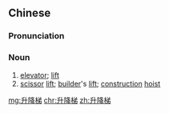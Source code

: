 ==Chinese==
{{zh-forms|t2=昇降梯|type=21}}

===Pronunciation===
{{zh-pron
|m=shēngjiàngtī
|cat=n
}}

===Noun===
{{zh-noun}}

# [[elevator]]; [[lift]]
# [[scissor]] [[lift]]; [[builder]]'s [[lift]]; [[construction]] [[hoist]]

[[mg:升降梯]]
[[chr:升降梯]]
[[zh:升降梯]]